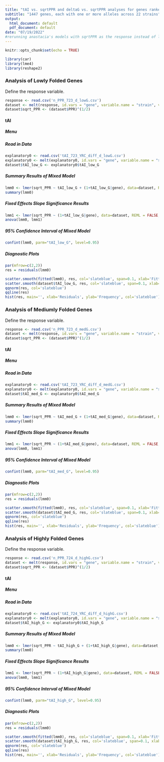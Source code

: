 ---
title: "tAI vs. sqrtPPR and deltaG vs. sqrtPPR analyses for genes ranked by low, medium, and high deltaG"
subtitle: "1447 genes, each with one or more alleles across 22 strains"
output:
  html_document: default
  pdf_document: default
date: "07/19/2022"
#rerunning anastacia's models with sqrtPPR as the response instead of logPPR (and deltaG only scaled by 1/1000)
---

```{r setup, include=FALSE}
knitr::opts_chunk$set(echo = TRUE)
```

```{r libraries, message=FALSE, warning=FALSE}
library(car)
library(lme4)
library(reshape2)
```

### Analysis of Lowly Folded Genes
Define the response variable.
```{r response_variable0}
response <- read.csv('n_PPR_723_d_lowG.csv')
dataset <- melt(response, id.vars = "gene", variable.name = "strain", value.name = "PPR")
dataset$sqrt_PPR <- (dataset$PPR)^(1/2)
```

#### tAI {.tabset .tabset-dropdown}
##### Menu
##### Read in Data
```{r tAI_low_G0}
explanatory0 <- read.csv('tAI_723_YRC_diff_d_lowG.csv')
explanatory0 <- melt(explanatory0, id.vars = "gene", variable.name = "strain", value.name = "tAI_low_G")
dataset$tAI_low_G <- explanatory0$tAI_low_G
```

##### Summary Results of Mixed Model
``` {r tAI_low_G1}
lmm0 <- lmer(sqrt_PPR ~ tAI_low_G + (1+tAI_low_G|gene), data=dataset, REML = FALSE, control = lmerControl(optimizer="bobyqa", optCtrl=list(maxfun=1e5)))
summary(lmm0)
```

##### Fixed Effects Slope Significance Results
``` {r tAI_low_G2}
lmm1 <- lmer(sqrt_PPR ~ (1+tAI_low_G|gene), data=dataset, REML = FALSE, control = lmerControl(optimizer="bobyqa", optCtrl=list(maxfun=1e5)))
anova(lmm0, lmm1)
```

##### 95% Confidence Interval of Mixed Model
``` {r tAI_low_G3}
confint(lmm0, parm="tAI_low_G", level=0.95)
```

##### Diagnostic Plots
``` {r tAI_low_G4, fig.align='center', fig.height=10, fig.width=10}
par(mfrow=c(2,2))
res = residuals(lmm0)

scatter.smooth(fitted(lmm0), res, col='slateblue', span=0.1, xlab='Fitted Values', ylab='Residuals')
scatter.smooth(dataset$tAI_low_G, res, col='slateblue', span=0.1, xlab='tAI of low deltaG genes', ylab='Residuals')
qqnorm(res, col='slateblue')
qqline(res)
hist(res, main='', xlab='Residuals', ylab='Frequency', col='slateblue')
```




### Analysis of Mediumly Folded Genes
Define the response variable.
```{r response_variable1}
response <- read.csv('n_PPR_723_d_medG.csv')
dataset <- melt(response, id.vars = "gene", variable.name = "strain", value.name = "PPR")
dataset$sqrt_PPR <- (dataset$PPR)^(1/2)
```

#### tAI {.tabset .tabset-dropdown}
##### Menu
##### Read in Data
```{r tAI_med_G0}
explanatory0 <- read.csv('tAI_723_YRC_diff_d_medG.csv')
explanatory0 <- melt(explanatory0, id.vars = "gene", variable.name = "strain", value.name = "tAI_med_G")
dataset$tAI_med_G <- explanatory0$tAI_med_G
```

##### Summary Results of Mixed Model
``` {r tAI_med_G1}
lmm0 <- lmer(sqrt_PPR ~ tAI_med_G + (1+tAI_med_G|gene), data=dataset, REML = FALSE, control = lmerControl(optimizer="bobyqa", optCtrl=list(maxfun=1e5)))
summary(lmm0)
```

##### Fixed Effects Slope Significance Results
``` {r tAI_med_G2}
lmm1 <- lmer(sqrt_PPR ~ (1+tAI_med_G|gene), data=dataset, REML = FALSE, control = lmerControl(optimizer="bobyqa", optCtrl=list(maxfun=1e5)))
anova(lmm0, lmm1)
```

##### 95% Confidence Interval of Mixed Model
``` {r tAI_med_G3}
confint(lmm0, parm="tAI_med_G", level=0.95)
```

##### Diagnostic Plots
``` {r tAI_med_G4, fig.align='center', fig.height=10, fig.width=10}
par(mfrow=c(2,2))
res = residuals(lmm0)

scatter.smooth(fitted(lmm0), res, col='slateblue', span=0.1, xlab='Fitted Values', ylab='Residuals')
scatter.smooth(dataset$tAI_med_G, res, col='slateblue', span=0.1, xlab='tAI of medium deltaG genes', ylab='Residuals')
qqnorm(res, col='slateblue')
qqline(res)
hist(res, main='', xlab='Residuals', ylab='Frequency', col='slateblue')
```





### Analysis of Highly Folded Genes
Define the response variable.
```{r response_variable2}
response <- read.csv('n_PPR_724_d_highG.csv')
dataset <- melt(response, id.vars = "gene", variable.name = "strain", value.name = "PPR")
dataset$sqrt_PPR <- (dataset$PPR)^(1/2)
```

#### tAI {.tabset .tabset-dropdown}
##### Menu
##### Read in Data
```{r tAI_high_G0}
explanatory0 <- read.csv('tAI_724_YRC_diff_d_highG.csv')
explanatory0 <- melt(explanatory0, id.vars = "gene", variable.name = "strain", value.name = "tAI_high_G")
dataset$tAI_high_G <- explanatory0$tAI_high_G
```

##### Summary Results of Mixed Model
``` {r tAI_high_G1}
lmm0 <- lmer(sqrt_PPR ~ tAI_high_G + (1+tAI_high_G|gene), data=dataset, REML = FALSE, control = lmerControl(optimizer="bobyqa", optCtrl=list(maxfun=1e5)))
summary(lmm0)
```

##### Fixed Effects Slope Significance Results
``` {r tAI_high_G2}
lmm1 <- lmer(sqrt_PPR ~ (1+tAI_high_G|gene), data=dataset, REML = FALSE, control = lmerControl(optimizer="bobyqa", optCtrl=list(maxfun=1e5)))
anova(lmm0, lmm1)
```

##### 95% Confidence Interval of Mixed Model
``` {r tAI_high_G3}
confint(lmm0, parm="tAI_high_G", level=0.95)
```

##### Diagnostic Plots
``` {r tAI_high_G4, fig.align='center', fig.height=10, fig.width=10}
par(mfrow=c(2,2))
res = residuals(lmm0)

scatter.smooth(fitted(lmm0), res, col='slateblue', span=0.1, xlab='Fitted Values', ylab='Residuals')
scatter.smooth(dataset$tAI_high_G, res, col='slateblue', span=0.1, xlab='tAI of high deltaG genes', ylab='Residuals')
qqnorm(res, col='slateblue')
qqline(res)
hist(res, main='', xlab='Residuals', ylab='Frequency', col='slateblue')
```
